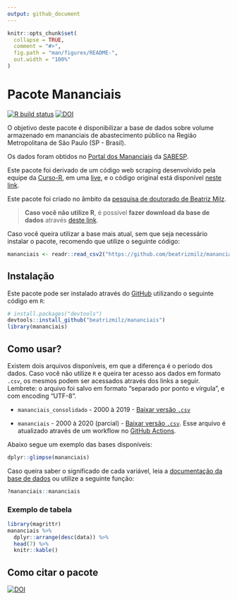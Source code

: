 ```yaml
---
output: github_document
---
```


<!-- README.md is generated from README.Rmd. Please edit that file -->

```r
knitr::opts_chunk$set(
  collapse = TRUE,
  comment = "#>",
  fig.path = "man/figures/README-",
  out.width = "100%"
)
```

# Pacote Mananciais

<!-- badges: start -->
[![R build status](https://github.com/beatrizmilz/mananciais/workflows/R-CMD-check/badge.svg)](https://github.com/beatrizmilz/mananciais/actions)  [![DOI](https://zenodo.org/badge/DOI/10.5281/zenodo.4319745.svg)](https://doi.org/10.5281/zenodo.4319745)
<!-- badges: end -->

O objetivo deste pacote é disponibilizar a base de dados sobre volume armazenado em mananciais de abastecimento público na Região Metropolitana de São Paulo (SP - Brasil).

Os dados foram obtidos no [Portal dos Mananciais](http://mananciais.sabesp.com.br/Situacao) da [SABESP](http://site.sabesp.com.br/site/Default.aspx).

Este pacote foi derivado de um código web scraping desenvolvido pela equipe da [Curso-R](https://www.curso-r.com/), em uma [live](https://youtu.be/jvZIxrMmOcQ), e o código original está disponível [neste link](https://github.com/curso-r/lives/blob/master/drafts/20200730_scraper_sabesp.R).

Este pacote foi criado no âmbito da [pesquisa de doutorado de Beatriz Milz](https://beatrizmilz.github.io/tese/). 


> __Caso você não utilize R__, é possível __fazer download da base de dados__ através [deste link](https://github.com/beatrizmilz/mananciais/raw/master/inst/extdata/mananciais.csv). 

Caso você queira utilizar a base mais atual, sem que seja necessário instalar o pacote, recomendo que utilize o seguinte código:

```r
mananciais <- readr::read_csv2("https://github.com/beatrizmilz/mananciais/raw/master/inst/extdata/mananciais.csv")
```

## Instalação

Este pacote pode ser instalado através do  [GitHub](https://github.com/) utilizando o seguinte código em `R`:

``` r
# install.packages("devtools")
devtools::install_github("beatrizmilz/mananciais")
library(mananciais)
```
## Como usar?

Existem dois arquivos disponíveis, em que a diferença é o período dos dados. Caso você não utilize `R` e queira ter acesso aos dados em formato `.csv`, os mesmos podem ser acessados através dos links a seguir. Lembrete: o arquivo foi salvo em formato "separado por ponto e vírgula", e com encoding "UTF-8".

- `mananciais_consolidado` - 2000 à 2019 - [Baixar versão `.csv`](https://github.com/beatrizmilz/mananciais/raw/master/inst/extdata/mananciais_consolidado.csv)

- `mananciais` - 2000 à 2020 (parcial) - [Baixar versão `.csv`](https://github.com/beatrizmilz/mananciais/raw/master/inst/extdata/mananciais.csv). Esse arquivo é atualizado através de um workflow no [GitHub Actions](https://github.com/beatrizmilz/mananciais/actions).


Abaixo segue um exemplo das bases disponíveis:

```r
dplyr::glimpse(mananciais)
```

Caso queira saber o significado de cada variável, leia a [documentação da base de dados](https://beatrizmilz.github.io/mananciais/reference/mananciais.html) ou utilize a seguinte função:

```r 
?mananciais::mananciais
```

### Exemplo de tabela

```r
library(magrittr)
mananciais %>% 
  dplyr::arrange(desc(data)) %>% 
  head(7) %>%
  knitr::kable()
```


## Como citar o pacote

[![DOI](https://zenodo.org/badge/DOI/10.5281/zenodo.4319745.svg)](https://doi.org/10.5281/zenodo.4319745)




